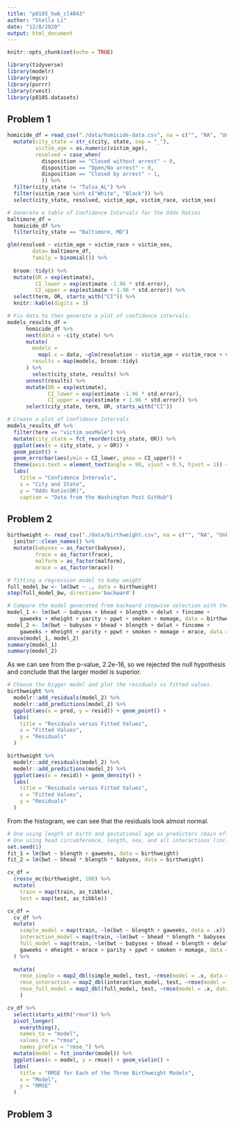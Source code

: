 ```yaml
---
title: "p8105_hw6_cl4043"
author: "Stella Li"
date: "12/8/2020"
output: html_document
---
```


```r
knitr::opts_chunk$set(echo = TRUE)
```


```r
library(tidyverse)
library(modelr)
library(mgcv)
library(purrr)
library(rvest)
library(p8105.datasets)
```

## Problem 1

```r
homicide_df = read_csv("./data/homicide-data.csv", na = c("", "NA", "Unknown")) %>%
  mutate(city_state = str_c(city, state, sep = "_"), 
         victim_age = as.numeric(victim_age),
         resolved = case_when(
           disposition == "Closed without arrest" ~ 0,
           disposition == "Open/No arrest" ~ 0,
           disposition == "Closed by arrest" ~ 1,
           )) %>%
  filter(city_state != "Tulsa_AL") %>%
  filter(victim_race %in% c("White", "Black")) %>%
  select(city_state, resolved, victim_age, victim_race, victim_sex)
```


```r
# Generate a table of Confidence Intervals for the Odds Ratios
baltimore_df =
  homicide_df %>%
  filter(city_state == "Baltimore, MD")

glm(resolved ~ victim_age + victim_race + victim_sex, 
	    data= baltimore_df,
	    family = binomial()) %>%
  
  broom::tidy() %>%
  mutate(OR = exp(estimate),
         CI_lower = exp(estimate -1.96 * std.error),
         CI_upper = exp(estimate + 1.96 * std.error)) %>%
  select(term, OR, starts_with("CI")) %>%
  knitr::kable(digits = 3)
```

```r
# Fix data to then generate a plot of confidence intervals.
models_results_df = 
	  homicide_df %>%
	  nest(data = -city_state) %>%
	  mutate(
	    models = 
	      map(.x = data, ~glm(resolution ~ victim_age + victim_race + victim_sex, data = .x, family = binomial())),
	    results = map(models, broom::tidy) 
	  ) %>%
	    select(city_state, results) %>%
	  unnest(results) %>%
	  mutate(OR = exp(estimate),
	         CI_lower = exp(estimate -1.96 * std.error),
	         CI_upper = exp(estimate + 1.96 * std.error)) %>%
	  select(city_state, term, OR, starts_with("CI"))
```


```r
# Create a plot of Confidence Intervals
models_results_df %>%
  filter(term == "victim_sexMale") %>%
  mutate(city_state = fct_reorder(city_state, OR)) %>%
  ggplot(aes(x = city_state, y = OR)) +
  geom_point() +
  geom_errorbar(aes(ymin = CI_lower, ymax = CI_upper)) +
  theme(axis.text = element_text(angle = 90, vjust = 0.5, hjust = 1)) +
  labs(
    title = "Confidence Intervals",
    x = "City and State",
    y = "Odds Ratio(OR)",
    caption = "Data from the Washington Post GitHub")
```

## Problem 2

```r
birthweight <- read_csv("./data/birthweight.csv", na = c("", "NA", "Unknown")) %>%
  janitor::clean_names() %>%
  mutate(babysex = as_factor(babysex),
         frace = as_factor(frace),
         malform = as_factor(malform),
         mrace = as_factor(mrace))
```

```r
# fitting a regression model to baby weight
full_model_bw <- lm(bwt ~ ., data = birthweight)
step(full_model_bw, direction='backward')
```

```r
# Compare the model generated from backward stepwise selection with the same model now including mother's race as a covariate
model_1 <- lm(bwt ~ babysex + bhead + blength + delwt + fincome + 
    gaweeks + mheight + parity + ppwt + smoken + momage, data = birthweight)
model_2 <- lm(bwt ~ babysex + bhead + blength + delwt + fincome + 
    gaweeks + mheight + parity + ppwt + smoken + momage + mrace, data = birthweight)
anova(model_1, model_2)
summary(model_1)
summary(model_2)
```

As we can see from the p-value, 2.2e-16, so we rejected the null hypothesis and conclude that the larger model is superior.

```r
# Choose the bigger model and plot the residuals vs fitted values.
birthweight %>% 
  modelr::add_residuals(model_2) %>%
  modelr::add_predictions(model_2) %>%
  ggplot(aes(x = pred, y = resid)) + geom_point() + 
  labs(
    title = "Residuals versus Fitted Values",
    x = "Fitted Values",
    y = "Residuals"
  )

birthweight %>% 
  modelr::add_residuals(model_2) %>%
  modelr::add_predictions(model_2) %>%
  ggplot(aes(x = resid)) + geom_density() + 
  labs(
    title = "Residuals versus Fitted Values",
    x = "Fitted Values",
    y = "Residuals"
  )
```
From the histogram, we can see that the residuals look almost normal.

```r
# One using length at birth and gestational age as predictors (main effects only)
# One using head circumference, length, sex, and all interactions (including the three-way interaction) between these
set.seed(1)
fit_1 = lm(bwt ~ blength + gaweeks, data = birthweight)
fit_2 = lm(bwt ~ bhead * blength * babysex, data = birthweight)

cv_df =
  crossv_mc(birthweight, 100) %>% 
  mutate(
    train = map(train, as_tibble),
    test = map(test, as_tibble))

cv_df = 
  cv_df %>% 
  mutate(
    simple_model = map(train, ~lm(bwt ~ blength + gaweeks, data = .x)),
    interaction_model = map(train, ~lm(bwt ~ bhead * blength * babysex, data = .x)),
    full_model = map(train, ~lm(bwt ~ babysex + bhead + blength + delwt + fincome + 
    gaweeks + mheight + mrace + parity + ppwt + smoken + momage, data = birthweight))
  ) %>%
    
  mutate(
    rmse_simple = map2_dbl(simple_model, test, ~rmse(model = .x, data = .y)),
    rmse_interaction = map2_dbl(interaction_model, test, ~rmse(model = .x, data = .y)),
    rmse_full_model = map2_dbl(full_model, test, ~rmse(model = .x, data = .y))
    )

cv_df %>% 
  select(starts_with("rmse")) %>% 
  pivot_longer(
    everything(),
    names_to = "model", 
    values_to = "rmse",
    names_prefix = "rmse_") %>% 
  mutate(model = fct_inorder(model)) %>% 
  ggplot(aes(x = model, y = rmse)) + geom_violin() + 
  labs(
    title = "RMSE for Each of the Three Birthweight Models",
    x = "Model",
    y = "RMSE"
  )
```


## Problem 3
